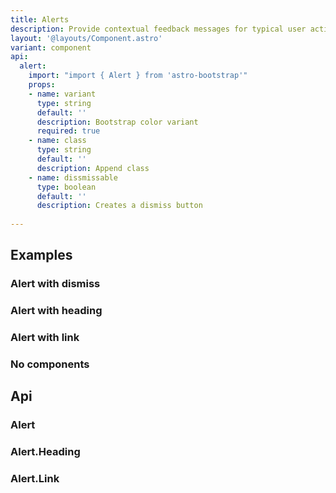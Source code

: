 ```yaml
---
title: Alerts
description: Provide contextual feedback messages for typical user actions. An example with a close button has been provided.
layout: '@layouts/Component.astro'
variant: component
api:
  alert:
    import: "import { Alert } from 'astro-bootstrap'"
    props:
    - name: variant
      type: string
      default: ''
      description: Bootstrap color variant
      required: true
    - name: class
      type: string
      default: ''
      description: Append class
    - name: dissmissable
      type: boolean
      default: ''
      description: Creates a dismiss button
 
---
```


## Examples

### Alert with dismiss

<Example component="Alert" variant="Dismiss" />


### Alert with heading

<Example component="Alert" variant="Heading" />

### Alert with link

<Example component="Alert" variant="Link" />

### No components

<Example component="Alert" variant="NoComponents" />

## Api

### Alert 
<Api component={frontmatter.api.alert} />

### Alert.Heading

### Alert.Link

